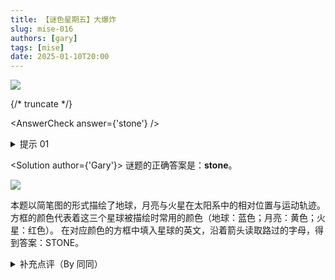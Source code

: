 ```yaml
---
title: 【谜色星期五】大爆炸
slug: mise-016
authors: [gary]
tags: [mise]
date: 2025-01-10T20:00
---
```


![](./mise-016.assets/mise-016.webp)

{/* truncate */}

<AnswerCheck answer={'stone'} />

<details>
    <summary>提示 01</summary>

    图片中的白色圆形曲线代表着自然界的某些物体的行进方向，方框颜色为它们在人们印象当中的颜色。
</details>

<Solution author={'Gary'}>
谜题的正确答案是：**stone**。

![](./mise-016.assets/mise-016-sol.webp)

本题以简笔图的形式描绘了地球，月亮与火星在太阳系中的相对位置与运动轨迹。
方框的颜色代表着这三个星球被描绘时常用的颜色（地球：蓝色；月亮：黄色；火星：红色）。
在对应颜色的方框中填入星球的英文，沿着箭头读取路过的字母，得到答案：STONE。
</Solution>

<details>
    <summary>补充点评（By 同同）</summary>

    本题的英文答案示例是 verse，是宇宙 universe 这个单词的后一半。“大爆炸”也是对本次主题的暗示。
    原本为了避免对本次题目的过度提示，题目想简单用“红黄蓝”或“三原色”，但是被反馈说过于无关了，还是现在的版本更加合适。

    不过题图中表示三个天体的印象颜色碰巧确实是红、黄、蓝三种颜色。也许是某种可以用于出题的巧合？

    上期大家打趣说全是化学题没有物理题，这一期总能算作是有一道物理（天文）题了。期待我们以后可以发表出更加多元化的谜题。
</details>
